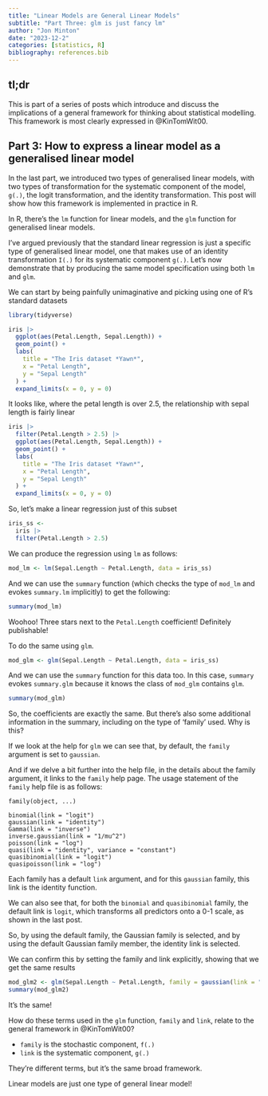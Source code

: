 ```yaml
---
title: "Linear Models are General Linear Models"
subtitle: "Part Three: glm is just fancy lm"
author: "Jon Minton"
date: "2023-12-2"
categories: [statistics, R]
bibliography: references.bib
---
```


## tl;dr

This is part of a series of posts which introduce and discuss the implications of a general framework for thinking about statistical modelling. This framework is most clearly expressed in @KinTomWit00.

## Part 3: How to express a linear model as a generalised linear model

In the last part, we introduced two types of generalised linear models, with two types of transformation for the systematic component of the model, `g(.)`, the logit transformation, and the identity transformation. This post will show how this framework is implemented in practice in R. 

In R, there's the `lm` function for linear models, and the `glm` function for generalised linear models. 

I've argued previously that the standard linear regression is just a specific type of generalised linear model, one that makes use of an identity transformation `I(.)` for its systematic component `g(.)`. Let's now demonstrate that by producing the same model specification using both `lm` and `glm`. 

We can start by being painfully unimaginative and picking using one of R's standard datasets

```r
library(tidyverse)

iris |> 
  ggplot(aes(Petal.Length, Sepal.Length)) + 
  geom_point() + 
  labs(
    title = "The Iris dataset *Yawn*",
    x = "Petal Length",
    y = "Sepal Length"
  ) + 
  expand_limits(x = 0, y = 0)

```

It looks like, where the petal length is over 2.5, the relationship with sepal length is fairly linear 

```r
iris |> 
  filter(Petal.Length > 2.5) |> 
  ggplot(aes(Petal.Length, Sepal.Length)) + 
  geom_point() + 
  labs(
    title = "The Iris dataset *Yawn*",
    x = "Petal Length",
    y = "Sepal Length"
  ) + 
  expand_limits(x = 0, y = 0)

```
So, let's make a linear regression just of this subset 

```r
iris_ss <- 
  iris |> 
  filter(Petal.Length > 2.5) 
```

We can produce the regression using `lm` as follows:

```r
mod_lm <- lm(Sepal.Length ~ Petal.Length, data = iris_ss)
```

And we can use the `summary` function (which checks the type of `mod_lm` and evokes `summary.lm` implicitly) to get the following:

```r
summary(mod_lm)
```

Woohoo! Three stars next to the `Petal.Length` coefficient! Definitely publishable! 

To do the same using `glm`.

```r
mod_glm <- glm(Sepal.Length ~ Petal.Length, data = iris_ss)
```

And we can use the `summary` function for this data too. In this case, `summary` evokes `summary.glm` because it knows the class of `mod_glm` contains `glm`. 

```r
summary(mod_glm)
```

So, the coefficients are exactly the same. But there's also some additional information in the summary, including on the type of 'family' used.  Why is this? 

If we look at the help for `glm` we can see that, by default, the `family` argument is set to `gaussian`.

And if we delve a bit further into the help file, in the details about the family argument, it links to the `family` help page. The usage statement of the `family` help file is as follows:

```
family(object, ...)

binomial(link = "logit")
gaussian(link = "identity")
Gamma(link = "inverse")
inverse.gaussian(link = "1/mu^2")
poisson(link = "log")
quasi(link = "identity", variance = "constant")
quasibinomial(link = "logit")
quasipoisson(link = "log")

```

Each family has a default `link` argument, and for this `gaussian` family, this link is the identity function. 

We can also see that, for both the `binomial` and `quasibinomial` family, the default link is `logit`, which transforms all predictors onto a 0-1 scale, as shown in the last post.

So, by using the default family, the Gaussian family is selected, and by using the default Gaussian family member, the identity link is selected. 

We can confirm this by setting the family and link explicitly, showing that we get the same results 

```r
mod_glm2 <- glm(Sepal.Length ~ Petal.Length, family = gaussian(link = "identity"), data = iris_ss)
summary(mod_glm2)
```

It's the same! 

How do these terms used in the `glm` function, `family` and `link`, relate to the general framework in @KinTomWit00? 

- `family` is the stochastic component, `f(.)`
- `link` is the systematic component, `g(.)`

They're different terms, but it's the same broad framework. 

Linear models are just one type of general linear model!
